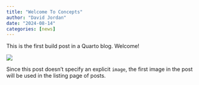 ```yaml
---
title: "Welcome To Concepts"
author: "David Jordan"
date: "2024-08-14"
categories: [news]
---
```


This is the first build post in a Quarto blog. Welcome!

![](thumbnail.jpg)

Since this post doesn't specify an explicit `image`, the first image in the post will be used in the listing page of posts.
